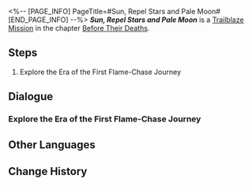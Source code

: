 <%-- [PAGE_INFO]
PageTitle=#Sun, Repel Stars and Pale Moon#
[END_PAGE_INFO] --%>
{{Stub|Dialogue.}}
{{Mission Infobox
|id            = 1040603
|title         = 
|image         = {{subst:void|<!--$UPLOAD:<<SpriteOutput/Chronicle/1040603_f.png>-<Mission Sun, Repel Stars and Pale Moon Stelle.png>-<Fate's Atlas Images>>-->}}{{subst:void|<!--$UPLOAD:<<SpriteOutput/Chronicle/1040603_m.png>-<Mission Sun, Repel Stars and Pale Moon Caelus.png>-<Fate's Atlas Images>>-->}}
<gallery>
Mission Sun, Repel Stars and Pale Moon Stelle.png|Stelle
Mission Sun, Repel Stars and Pale Moon Caelus.png|Caelus
</gallery>
|type          = Trailblaze
|event_name    = 
|chapter       = Before Their Deaths
|requirements  = [[Trailblaze Mission]] ''[[Time, Ferry Me Through Ages]]'' completed
|summary       = You and Cyrene returned to the era of the first Flame-Chase Journey, where you encountered Cerydra, the Chrysos Heir of Law, and Hysilens, the Chrysos Heir of Ocean. As the leader of Okhema, Cerydra welcomed you both and declared a war decree against Phagousa during the alliance council. Meanwhile, you also became acquainted with Hysilens at the Marmoreal Palace, learning that a grand banquet would be held before the campaign. During the banquet, however, Hysilens revealed Cerydra's hidden scheme to you &mdash; Lygus had used the power of the Irontomb as leverage to tempt Cerydra into an alliance with him. Hysilens hoped you could help her sovereign escape these malicious whispers. You eavesdropped on the conversation between Lygus and Cerydra at the banquet but were discovered by Cerydra. After a heated debate, Cerydra attempted to protect you under the pretense of detention, but Lygus intervened forcefully, once again banishing you to the Exomyth. Cerydra then summoned two geniuses to engage in a battle of wits with Lygus.
|characters    = Trailblazer
|startLocation = [[Amphoreus]] - [[Aedes Elysiae]]
|world         = Amphoreus
|area          = Aedes Elysiae
|prev          = Time, Ferry Me Through Ages
|next          = Wanderer, Decipher the Waxen Imprints
|rewards       = Trailblaze EXP*1,900; Stellar Jade*240; Traveler's Guide*18; Lost Crystal*18; Disorder Ambrosia*760; Credit*240,000
}}
'''''Sun, Repel Stars and Pale Moon''''' is a [[Trailblaze Mission]] in the chapter [[Before Their Deaths]].

==Steps==
# Explore the Era of the First Flame-Chase Journey

<!--
==Gameplay Notes==

--><!--
==Trial Character==

-->
==Dialogue==
{{Stub Dialogue}}
===Explore the Era of the First Flame-Chase Journey{{subst:void|<!--104060301-->}}===
{{Mission Description|type=trailblaze|location=Aedes Elysiae|People say this is a cruel era stained with golden blood and crimson, an era of catastrophe where tsunamis rage and mountains crumble, an era of tyranny where corrupt rulers trample the law, a dark era where both gods and their faithful are slaughtered. This is the era of the First Flame-Chase Journey, an era with a scorching sun that burns with blinding light.<br />And you must gaze directly into it, asking it to illuminate the fire you seek.}}
{{Dialogue Start}}
:{{tx}}
{{Dialogue End}}

==Other Languages==
{{Other Languages
|en   = Sun, Repel Stars and Pale Moon
|zhs  = 初日啊，逐退群星与残月
|zht  = 初日啊，逐退群星與殘月
|ja   = 曙光よ、星々と残月を払え
|ko   = 첫 태양이여, 뭇별과 잔월을 물리쳐다오
|es   = Sol naciente, ahuyenta las estrellas y la luna menguante
|fr   = Soleil, repousse les étoiles et la lune pâle
|ru   = О солнце, прогони звёзды и убывающую луну
|th   = อาทิตย์แรกเอ๋ย จงขับไล่หมู่ดาวและเสี้ยวจันทร์
|vi   = Hỡi Mặt Trời, Hãy Xua Tan Những Vì Sao Và Trăng Tàn
|de   = O Sonne, vertreibe Sterne und bleichen Mond
|id   = Fajar Pertama, Usirlah Bintang dan Rembulan Pudar
|pt   = Ó Sol, Afasta as Estrelas e a Pálida Lua
}}

==Change History==
{{Change History|3.5}}
